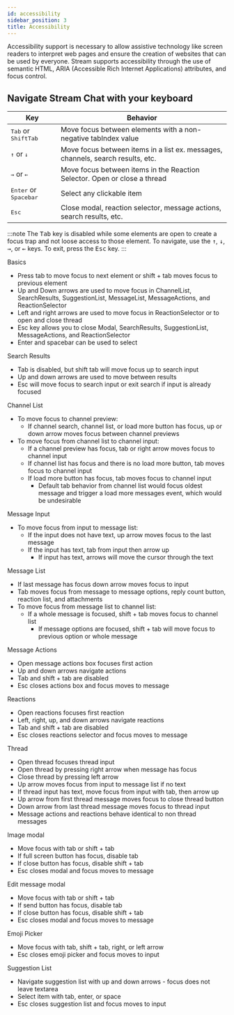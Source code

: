 ```yaml
---
id: accessibility
sidebar_position: 3
title: Accessibility
---
```


Accessibility support is necessary to allow assistive technology like screen readers to interpret web pages and ensure the creation of websites that can be used by everyone.
Stream supports accessibility through the use of semantic HTML, ARIA (Accessible Rich Internet Applications) attributes, and focus control.

## Navigate Stream Chat with your keyboard


| Key                                              | Behavior                                                                        |
| ------------------------------------------------ | ------------------------------------------------------------------------------- |
| <kbd>Tab</kbd> or <kbd>Shift</kbd><kbd>Tab</kbd> | Move focus between elements with a non-negative tabIndex value                  |
| <kbd>↑</kbd> or <kbd>↓</kbd>                     | Move focus between items in a list ex. messages, channels, search results, etc. |
| <kbd>→</kbd> or <kbd>←</kbd>                     | Move focus between items in the Reaction Selector. Open or close a thread       |
| <kbd>Enter</kbd> or <kbd>Spacebar</kbd>          | Select any clickable item                                                       |
| <kbd>Esc</kbd>                                   | Close modal, reaction selector, message actions, search results, etc.           |


:::note
The <kbd>Tab</kbd> key is disabled while some elements are open to create a focus trap and not loose access to those element. To navigate, use the <kbd>↑</kbd>, <kbd>↓</kbd>, <kbd>→</kbd>, or <kbd>←</kbd> keys. To exit, press the <kbd>Esc</kbd> key.
:::

Basics

- Press tab to move focus to next element or shift + tab moves focus to previous element
- Up and Down arrows are used to move focus in ChannelList, SearchResults, SuggestionList, MessageList, MessageActions, and ReactionSelector
- Left and right arrows are used to move focus in ReactionSelector or to open and close thread
- Esc key allows you to close Modal, SearchResults, SuggestionList, MessageActions, and ReactionSelector
- Enter and spacebar can be used to select


Search Results

- Tab is disabled, but shift tab will move focus up to search input
- Up and down arrows are used to move between results
- Esc will move focus to search input or exit search if input is already focused


Channel List

- To move focus to channel preview:
    - If channel search, channel list, or load more button has focus, up or down arrow moves focus between channel previews
- To move focus from channel list to channel input:
    - If a channel preview has focus, tab or right arrow moves focus to channel input
    - If channel list has focus and there is no load more button, tab moves focus to channel input
    - If load more button has focus, tab moves focus to channel input
        - Default tab behavior from channel list would focus oldest message and trigger a load more messages event, which would be undesirable


Message Input

- To move focus from input to message list:
    - If the input does not have text, up arrow moves focus to the last message
    - If the input has text, tab from input then arrow up
        - If input has text, arrows will move the cursor through the text


Message List

- If last message has focus down arrow moves focus to input
- Tab moves focus from message to message options, reply count button, reaction list, and attachments
- To move focus from message list to channel list:
    - If a whole message is focused, shift + tab moves focus to channel list
        - If message options are focused, shift + tab will move focus to previous option or whole message


Message Actions

- Open message actions box focuses first action
- Up and down arrows navigate actions
- Tab and shift + tab are disabled
- Esc closes actions box and focus moves to message


Reactions

- Open reactions focuses first reaction
- Left, right, up, and down arrows navigate reactions
- Tab and shift + tab are disabled
- Esc closes reactions selector and focus moves to message


Thread

- Open thread focuses thread input
- Open thread by pressing right arrow when message has focus
- Close thread by pressing left arrow
- Up arrow moves focus from input to message list if no text
- If thread input has text, move focus from input with tab, then arrow up
- Up arrow from first thread message moves focus to close thread button
- Down arrow from last thread message moves focus to thread input
- Message actions and reactions behave identical to non thread messages


Image modal

- Move focus with tab or shift + tab
- If full screen button has focus, disable tab
- If close button has focus, disable shift + tab
- Esc closes modal and focus moves to message


Edit message modal

- Move focus with tab or shift + tab
- If send button has focus, disable tab
- If close button has focus, disable shift + tab
- Esc closes modal and focus moves to message


Emoji Picker

- Move focus with tab, shift + tab, right, or left arrow
- Esc closes emoji picker and focus moves to input


Suggestion List

- Navigate suggestion list with up and down arrows - focus does not leave textarea
- Select item with tab, enter, or space
- Esc closes suggestion list and focus moves to input
